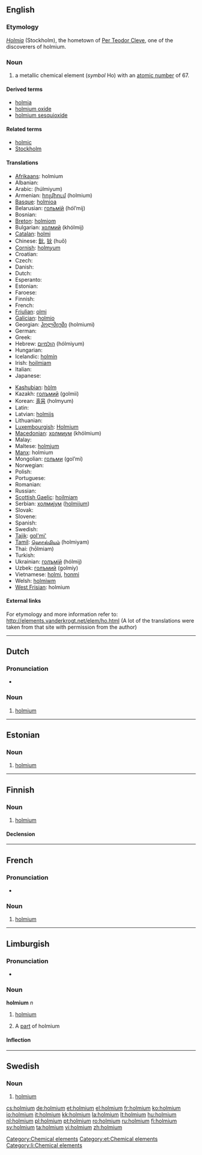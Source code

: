 {{also|Holmium}}
==English==

{{elements|Ho|dysprosium|Dy|erbium|Er}}

===Etymology===
{{etyl|la}} ''[[Holmia]]'' (Stockholm), the hometown of [[w:Per Teodor Cleve|Per Teodor Cleve]], one of the discoverers of holmium.

===Noun===
{{en-noun|-}}
{{wikipedia}}

# a metallic chemical element (''symbol'' Ho) with an [[atomic number]] of 67.

====Derived terms====
* [[holmia]]
* [[holmium oxide]]
* [[holmium sesquioxide]]

====Related terms====
* [[holmic]]
* [[Stockholm]]

====Translations====
{{trans-top|chemical element}}
* [[Afrikaans]]: holmium
* Albanian: {{t-|sq|holmium|xs=Albanian}}
* Arabic: {{Arab|[[هلميوم]]}} (húlmiyum) {{m}}
* Armenian: [[հոլմիում]] (holmium)
* [[Basque]]: [[holmioa]]
* Belarusian: [[гольмiй]] (hól’mij) {{m}}
* Bosnian: {{t-|bs|holmij}}
* [[Breton]]: [[holmiom]]
* Bulgarian: [[холмий]] (khólmij) {{m}}
* [[Catalan]]: [[holmi]]
* Chinese: [[鈥]], [[钬]] (huǒ)
* [[Cornish]]: [[holmyum]]
* Croatian: {{t-|hr|holmij}}
* Czech: {{t+|cs|holmium}}
* Danish: {{t-|da|holmium}}
* Dutch: {{t+|nl|holmium|n}}
* Esperanto: {{t-|eo|holmio|xs=Esperanto}}
* Estonian: {{t+|et|holmium}}
* Faroese: {{t-|fo|holmium|xs=Faroese}}
* Finnish: {{t+|fi|holmium}}
* French: {{t+|fr|holmium|m}}
* [[Friulian]]: [[olmi]]
* [[Galician]]: [[holmio]]
* Georgian: [[ჰოლმიუმი]] (holmiumi)
* German: {{t+|de|Holmium|n}}
* Greek: {{t+|el|όλμιο|n|tr=ólmio|sc=Grek}}
* Hebrew: [[הולמיום]] (hólmiyum)
* Hungarian: {{t+|hu|holmium}}
* Icelandic: [[holmín]]
* Irish: [[hoilmiam]]
* Italian: {{t+|it|olmio|m}}
* Japanese: {{t+|ja|ホルミウム|tr=horumiumu|sc=Jpan}}
{{trans-mid}}
* [[Kashubian]]: [[hòlm]]
* Kazakh: [[голъмий]] (golmii)
* Korean: [[홀뮴]] (holmyum)
* Latin: {{t+|la|holmium}}
* Latvian: [[holmijs]]
* Lithuanian: {{t+|lt|holmis|xs=Lithuanian}}
* [[Luxembourgish]]: [[Holmium]]
* [[Macedonian]]: [[холмиум]] (khólmium) {{m}}
* Malay: {{t-|ms|holmium|xs=Malay}}
* Maltese: [[holmjum]]
* [[Manx]]: holmium
* Mongolian: [[гольми]] (gol’mi)
* Norwegian: {{t-|no|holmium}}
* Polish: {{t+|pl|holm|m}}
* Portuguese: {{t+|pt|hólmio|m}}
* Romanian: {{t+|ro|holmiu|n}}
* Russian: {{t+|ru|гольмий|m|tr=gól’mij|sc=Cyrl}}
* [[Scottish Gaelic]]: [[hoilmiam]]
* Serbian: [[холмиjум]] ([[holmijum]]) {{m}}
* Slovak: {{t-|sk|holmium}}
* Slovene: {{t+|sl|holmij}}
* Spanish: {{t+|es|holmio|m}}
* Swedish: {{t+|sv|holmium|n}}
* [[Tajik]]: [[gol'mi']]
* [[Tamil]]: [[ஹொல்மியம்]] (holmiyam)
* Thai: {{Thai|[[โฮลเมียม]]}} (hōlmiam)
* Turkish: {{t+|tr|holmiyum}}
* Ukrainian: [[голъмiй]] (hólmij) {{m}}
* Uzbek: [[голъмий]] (golmiy)
* Vietnamese: [[holmi]], [[honmi]]
* Welsh: [[holmiwm]]
* [[West Frisian]]: holmium
{{trans-bottom}}

====External links====
For etymology and more information refer to:
http://elements.vanderkrogt.net/elem/ho.html
(A lot of the translations were taken from that site with permission from the author)

[[Category:Chemical elements]]

----

==Dutch==
{{wikipedia|lang=nl}}

===Pronunciation===
* {{audio|Nl-holmium.ogg|Audio}}

===Noun===
{{infl|nl|noun|g=n}}

# {{chemical element|lang=nl}} [[holmium#English|holmium]]

----

==Estonian==

===Noun===
{{infl|et|noun}}

# [[#English|holmium]]

[[Category:et:Chemical elements]]

----

==Finnish==
{{wikipedia|lang=fi}}

===Noun===
{{infl|fi|noun}}

# {{element|lang=fi}} [[#English|holmium]]

====Declension====
{{fi-decl-risti|holmium}}

----
==French==
{{wikipedia|lang=fr}}

===Pronunciation===
* {{IPA|lang=fr|/ɔl.mjɔm/}}

===Noun===
{{fr-noun-unc|m}}

# {{chemical element|lang=fr}} [[#English|holmium]]

----

==Limburgish==

===Pronunciation===
* {{IPA|[ˈho˨lɱɔ˧m]|lang=li}}

===Noun===
'''holmium''' ''n''

# {{uncountable|lang=li}} [[holmium#English|holmium]]
# A [[part]] of holmium

====Inflection====
{{li-noun-um|holmi}}

[[Category:li:Chemical elements]]

----

==Swedish==
{{wikipedia|lang=sv}}

===Noun===
{{infl|sv|noun|g=n}}
{{sv-noun-unc-n|2=holmiumet}}

# {{context|chemical element|lang=sv}} [[#English|holmium]]

[[cs:holmium]]
[[de:holmium]]
[[et:holmium]]
[[el:holmium]]
[[fr:holmium]]
[[ko:holmium]]
[[io:holmium]]
[[it:holmium]]
[[kk:holmium]]
[[la:holmium]]
[[lt:holmium]]
[[hu:holmium]]
[[nl:holmium]]
[[pl:holmium]]
[[pt:holmium]]
[[ro:holmium]]
[[ru:holmium]]
[[fi:holmium]]
[[sv:holmium]]
[[ta:holmium]]
[[vi:holmium]]
[[zh:holmium]]